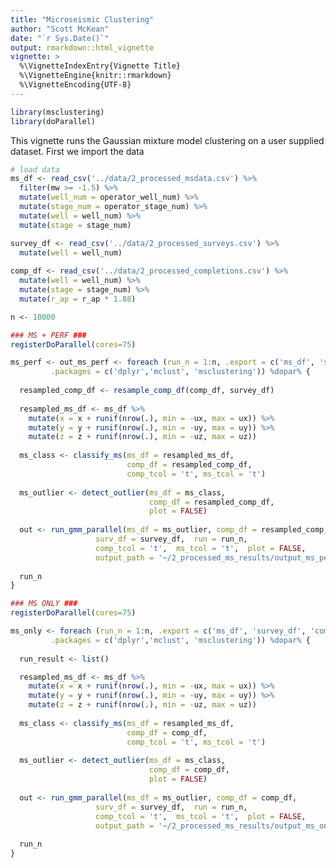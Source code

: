 ```yaml
---
title: "Microseismic Clustering"
author: "Scott McKean"
date: "`r Sys.Date()`"
output: rmarkdown::html_vignette
vignette: >
  %\VignetteIndexEntry{Vignette Title}
  %\VignetteEngine{knitr::rmarkdown}
  %\VignetteEncoding{UTF-8}
---
```


```r
library(msclustering)
library(doParallel)
```

This vignette runs the Gaussian mixture model clustering on a user supplied 
dataset. First we import the data

```r
# load data
ms_df <- read_csv('../data/2_processed_msdata.csv') %>%
  filter(mw >= -1.5) %>%
  mutate(well_num = operator_well_num) %>%
  mutate(stage_num = operator_stage_num) %>%
  mutate(well = well_num) %>%
  mutate(stage = stage_num)

survey_df <- read_csv('../data/2_processed_surveys.csv') %>% 
  mutate(well = well_num)
  
comp_df <- read_csv('../data/2_processed_completions.csv') %>%
  mutate(well = well_num) %>%
  mutate(stage = stage_num) %>%
  mutate(r_ap = r_ap * 1.88)

n <- 10000

### MS + PERF ###
registerDoParallel(cores=75)

ms_perf <- out_ms_perf <- foreach (run_n = 1:n, .export = c('ms_df', 'survey_df', 'comp_df'),
         .packages = c('dplyr','mclust', 'msclustering')) %dopar% {
  
  resampled_comp_df <- resample_comp_df(comp_df, survey_df)
  
  resampled_ms_df <- ms_df %>% 
    mutate(x = x + runif(nrow(.), min = -ux, max = ux)) %>%
    mutate(y = y + runif(nrow(.), min = -uy, max = uy)) %>%
    mutate(z = z + runif(nrow(.), min = -uz, max = uz))
  
  ms_class <- classify_ms(ms_df = resampled_ms_df, 
                          comp_df = resampled_comp_df,
                          comp_tcol = 't', ms_tcol = 't')
  
  ms_outlier <- detect_outlier(ms_df = ms_class, 
                               comp_df = resampled_comp_df, 
                               plot = FALSE)
  
  out <- run_gmm_parallel(ms_df = ms_outlier, comp_df = resampled_comp_df, 
                   surv_df = survey_df,  run = run_n, 
                   comp_tcol = 't',  ms_tcol = 't',  plot = FALSE,
                   output_path = '~/2_processed_ms_results/output_ms_perf/')
  
  run_n
}

### MS ONLY ###
registerDoParallel(cores=75)

ms_only <- foreach (run_n = 1:n, .export = c('ms_df', 'survey_df', 'comp_df'),
         .packages = c('dplyr','mclust', 'msclustering')) %dopar% {
  
  run_result <- list()

  resampled_ms_df <- ms_df %>% 
    mutate(x = x + runif(nrow(.), min = -ux, max = ux)) %>%
    mutate(y = y + runif(nrow(.), min = -uy, max = uy)) %>%
    mutate(z = z + runif(nrow(.), min = -uz, max = uz))
  
  ms_class <- classify_ms(ms_df = resampled_ms_df, 
                          comp_df = comp_df,
                          comp_tcol = 't', ms_tcol = 't')
  
  ms_outlier <- detect_outlier(ms_df = ms_class, 
                               comp_df = comp_df, 
                               plot = FALSE)
  
  out <- run_gmm_parallel(ms_df = ms_outlier, comp_df = comp_df, 
                   surv_df = survey_df,  run = run_n, 
                   comp_tcol = 't',  ms_tcol = 't',  plot = FALSE,
                   output_path = '~/2_processed_ms_results/output_ms_only/')
  
  run_n
}
  ```
